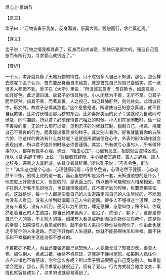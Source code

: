 

尽心上·第四节

【原文】

孟子曰：“万物皆备于我矣。反身而诚，乐莫大焉。强恕而行，求仁莫近焉。”

【译文】

孟子说：“万物之情我都具备了，反身而自求诚意，那快乐是很大的。强迫自己宽恕而有所行为，寻求爱心就很近了。”

【赏析】

一个人，本身就具备了天地万物的情性，只不过很多人自己不知道，那么，怎么样去做呢？孟子认为，首先要反身而自求诚意，就是首先自己对自己要诚实，这一点很多人都做不到。曾子在《大学》里说：“所谓诚其意者：毋自欺也，如恶恶臭，如好好色。此之谓自谦。故君子必慎其独也。小人闲居为不善，无所不至。见君子而后厌然。揜其不善，而著其善。人之视己，如见其肺肝然，则何益矣。此谓诚於中，形於外。故君子必慎其独也。”这个意思是说，所谓使自己的意念真诚，就不要自我欺骗。比如讨厌憎恶那污秽的东西，比如喜好美丽的女子；这就称为自我同时涉及，同时兼顾。所以君子必须谨慎自己独处的时候。小人们在家闲散时，做一些不善良的事，无论什么都可以做。见到君子的时候就压制、抑制自己，掩盖、掩藏自己不善良的行为，而表现出很善良的样子。其实别人看你，好象就能看你的五脏六腑，你这样的做法有什么益处呢？这就是所谓诚信在心中，外表的形体动作就会表现出来。所以君子独处的时候必须要谨慎。其实，所有做亏心事的人，所有做坏事的人，都存有侥幸心理。佛云：“相由心生”，心里有恶念，相貌就会变得凶恶。所以《易·系辞下传》上说：“将叛者其辞惭，中心疑者其辞枝，吉人之辞寡，躁人之辞多，诬善之人其辞游，失其守者其辞屈。”所以孔子说：“巧言令色，鲜矣仁！”其实这也是个心态、心理健康问题；巧言令色者，心理必然不健康，心态必然不平衡，他嘴上说的是一套，而心里想的却是另外一套，天知道他想的是什么！他态度上好象很仁义，但是假的，是表面上的，所以他不可能和别人相亲相爱。君子在别人所看不见的地方，也要谨慎敬戒的，在不被听到的时候，也要恐惧害怕的。这就是说，每一个人都是沿着自己的人生道路走完自己的人生旅程的，不能因为没有人看见、没有人听到就偏离自己人生的道路。很多人不懂得这个道理，以为没有人看见、没有人听到，便可以为所欲为，肆无忌惮，恣意纵欲；殊不知，你既然走着自己的人生道路，你自己如果偏离了、走岔了、跌倒了、躺下了，这都是你自己个人的事，不关别人的事。如果有人看见或听到而拉你搀你扶你帮你，这是你的幸事；如果没有人看见或听到，就不会有人来拉你搀你扶你帮你了，你由此也就走不好你的人生道路。而走不好你的人生道路，你就不能获得快乐和幸福。而不快乐和不幸福的生活是谁都不想过的。

不自欺亦不欺人，而且还要强迫自己宽恕他人，人孰能无过？知错即改，善莫大焉。抓住别人一点点过错，始终不肯原谅，这就是不懂得宽恕。如果别人抓住你一点点过错也不肯原谅，你会怎么办呢？所以孟子强调要强迫自己宽恕别人。如果能学会宽恕，那么，离寻求爱心就很近了。而有了爱心，行为方式就会随之改变，事情也就容易成功了，寻求的也就容易得到了。

